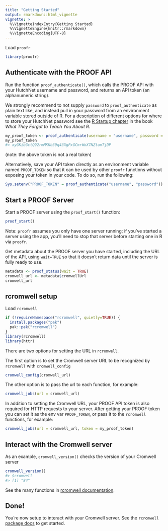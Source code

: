 ```yaml
---
title: "Getting Started"
output: rmarkdown::html_vignette
vignette: >
  %\VignetteIndexEntry{Getting Started}
  %\VignetteEngine{knitr::rmarkdown}
  %\VignetteEncoding{UTF-8}
---
```




Load `proofr`


``` r
library(proofr)
```

## Authenticate with the PROOF API

Run the function `proof_authenticate()`, which calls the PROOF API with your HutchNet username and password, and returns an API token (an alphanumeric string). 

We strongly recommend to not supply `password` to `proof_authenticate` as plain text like, and instead pull in your password from an environment variable stored outside of R. For a description of different options for where to store your HutchNet password see the [R Startup chapter](https://rstats.wtf/r-startup) in the book _What They Forgot to Teach You About R_.


``` r
my_proof_token <- proof_authenticate(username = "username", password = Sys.getenv("HUTCHNET_PWD"))
my_proof_token
#> xyGKibGctQ92rmMKKb39q43XgPxGCmrWoX7NZtamTjDP
```

(note: the above token is not a real token)

Alternatively, save your API token directly as an environment variable named `PROOF_TOKEN` so that it can be used by other `proofr` functions without exposing your token in your code.  To do so, run the following: 


``` r
Sys.setenv("PROOF_TOKEN" = proof_authenticate("username", "password"))
```

## Start a PROOF Server

Start a PROOF server using the `proof_start()` function:


``` r
proof_start()
```
Note: `proofr` assumes you only have one server running; if you've started a server using the app, you'll need to stop that server before starting one in R via `proofr`. 

Get metadata about the PROOF server you have started, including the URL of the API, using `wait=TRUE` so that it doesn't return data until the server is fully ready to use.  


``` r
metadata <- proof_status(wait = TRUE)
cromwell_url <- metadata$cromwellUrl
cromwell_url
```

## rcromwell setup

Load  `rcromwell`


``` r
if (!requireNamespace("rcromwell", quietly=TRUE)) {
  install.packages("pak")
  pak::pak("rcromwell")
}
library(rcromwell)
library(httr)
```

There are two options for setting the URL in `rcromwell`.

The first option is to set the Cromwell server URL to be recognized by `rcromwell` with `cromwell_config`


``` r
cromwell_config(cromwell_url)
```

The other option is to pass the url to each function, for example:


``` r
cromwell_jobs(url = cromwell_url)
```

In addition to setting the Cromwell URL, your PROOF API token is also required for HTTP requests to your server. After getting your PROOF token you can set it as the env var `PROOF_TOKEN`, or pass it to the `rcromwell` functions, for example:


``` r
cromwell_jobs(url = cromwell_url, token = my_proof_token)
```


## Interact with the Cromwell server

As an example, `cromwell_version()` checks the version of your Cromwell server


``` r
cromwell_version()
#> $cromwell
#> [1] "84"
```

See the many functions in [rcromwell documentation](https://getwilds.org/rcromwell/reference/).

## Done!

You're now setup to interact with your Cromwell server. See the `rcromwell` [package docs](https://getwilds.org/rcromwell/) to get started.

